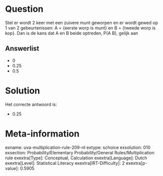 Question
========

Stel er wordt 2 keer met een zuivere munt geworpen en er wordt gewed op
1 van 2 gebeurtenissen: A = {eerste worp is munt} en B = {tweede worp is
kop}. Dan is de kans dat A en B beide optreden, P(A B), gelijk aan


Answerlist
----------

* 0
* 0.25
* 0.5

Solution
========

Het correcte antwoord is: 

* 0.25

Meta-information
================
exname: uva-multiplication-rule-209-nl
extype: schoice
exsolution: 010
exsection: Probability/Elementary Probability/General Rules/Multiplication rule
exextra[Type]: Conceptual, Calculation
exextra[Language]: Dutch
exextra[Level]: Statistical Literacy
exextra[IRT-Difficulty]: 2
exextra[p-value]: 0.5905
